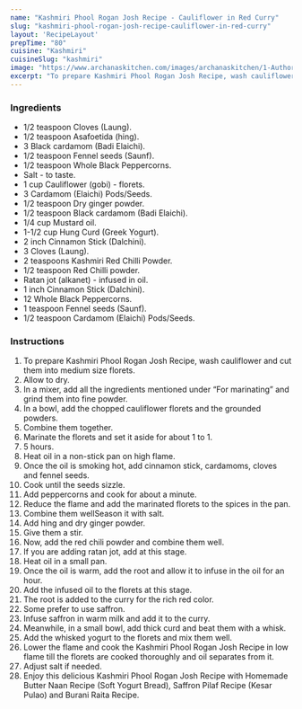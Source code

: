 ---
name: "Kashmiri Phool Rogan Josh Recipe - Cauliflower in Red Curry"
slug: "kashmiri-phool-rogan-josh-recipe-cauliflower-in-red-curry"
layout: 'RecipeLayout'
prepTime: "80"
cuisine: "Kashmiri"
cuisineSlug: "kashmiri"
image: "https://www.archanaskitchen.com/images/archanaskitchen/1-Author/Karthika_Gopalakrishnan/Phool_Rogan_Josh.jpg"
excerpt: "To prepare Kashmiri Phool Rogan Josh Recipe, wash cauliflower and cut them into medium size florets"
---

### Ingredients

- 1/2 teaspoon Cloves (Laung).
- 1/2 teaspoon Asafoetida (hing).
- 3 Black cardamom (Badi Elaichi).
- 1/2 teaspoon Fennel seeds (Saunf).
- 1/2 teaspoon Whole Black Peppercorns.
- Salt - to taste.
- 1 cup Cauliflower (gobi) - florets.
- 3 Cardamom (Elaichi) Pods/Seeds.
- 1/2 teaspoon Dry ginger powder.
- 1/2 teaspoon Black cardamom (Badi Elaichi).
- 1/4 cup Mustard oil.
- 1-1/2 cup Hung Curd (Greek Yogurt).
- 2 inch Cinnamon Stick (Dalchini).
- 3 Cloves (Laung).
- 2 teaspoons Kashmiri Red Chilli Powder.
- 1/2 teaspoon Red Chilli powder.
- Ratan jot (alkanet) - infused in oil.
- 1 inch Cinnamon Stick (Dalchini).
- 12 Whole Black Peppercorns.
- 1 teaspoon Fennel seeds (Saunf).
- 1/2 teaspoon Cardamom (Elaichi) Pods/Seeds.

### Instructions

1. To prepare Kashmiri Phool Rogan Josh Recipe, wash cauliflower and cut them into medium size florets.
1. Allow to dry.
1. In a mixer, add all the ingredients mentioned under “For marinating” and grind them into fine powder.
1. In a bowl, add the chopped cauliflower florets and the grounded powders.
1. Combine them together.
1. Marinate the florets and set it aside for about 1 to 1.
1. 5 hours.
1. Heat oil in a non-stick pan on high flame.
1. Once the oil is smoking hot, add cinnamon stick, cardamoms, cloves and fennel seeds.
1. Cook until the seeds sizzle.
1. Add peppercorns and cook for about a minute.
1. Reduce the flame and add the marinated florets to the spices in the pan.
1. Combine them wellSeason it with salt.
1. Add hing and dry ginger powder.
1. Give them a stir.
1. Now, add the red chili powder and combine them well.
1. If you are adding ratan jot, add at this stage.
1. Heat oil in a small pan.
1. Once the oil is warm, add the root and allow it to infuse in the oil for an hour.
1. Add the infused oil to the florets at this stage.
1. The root is added to the curry for the rich red color.
1. Some prefer to use saffron.
1. Infuse saffron in warm milk and add it to the curry.
1. Meanwhile, in a small bowl, add thick curd and beat them with a whisk.
1. Add the whisked yogurt to the florets and mix them well.
1. Lower the flame and cook the Kashmiri Phool Rogan Josh Recipe in low flame till the florets are cooked thoroughly and oil separates from it.
1. Adjust salt if needed.
1. Enjoy this delicious Kashmiri Phool Rogan Josh Recipe with Homemade Butter Naan Recipe (Soft Yogurt Bread), Saffron Pilaf Recipe (Kesar Pulao) and Burani Raita Recipe.
